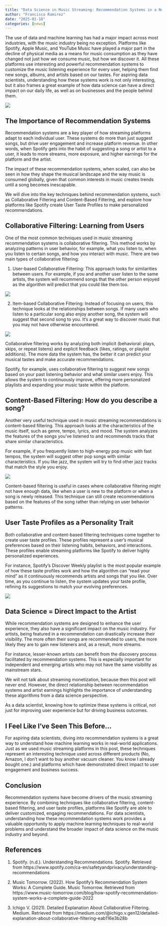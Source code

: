 ```yaml
---
title: "Data Science in Music Streaming: Recommendation Systems in a Nutshell"
author: "Francisco Ramirez"
date: "2025-01-18"
categories: [news]
---
```


The use of data and machine learning has had a major impact across most industries, with the music industry being no exception. Platforms like Spotify, Apple Music, and YouTube Music have played a major part in the decline of physical media as a means for music consumption as they have changed not just how we consume music, but how we discover it. All these platforms use interesting and powerful recommendation systems to customize the music listening experience for every user, helping them find new songs, albums, and artists based on our tastes. For aspiring data scientists, understanding how these systems work is not only interesting, but it also frames a great example of how data science can have a direct impact on our daily life, as well as on businesses and the people behind them.

![](Stock.png)

## The Importance of Recommendation Systems

Recommendation systems are a key player of how streaming platforms adapt to each individual user. These systems do more than just suggest songs, but drive user engagement and increase platform revenue. In other words, when Spotify gets into the habit of suggesting a song or artist to a user, it leads to more streams, more exposure, and higher earnings for the platform and the artist. 

The impact of these recommendation systems, when scaled, can also be seen in how they shape the musical landscape and the way music is consumed globally, given that common interests in music creates trends until a song becomes inescapable.

We will dive into the key techniques behind recommendation systems, such as Collaborative Filtering and Content-Based Filtering, and explore how platforms like Spotify create User Taste Profiles to make personalized recommendations.

## Collaborative Filtering: Learning from Users

One of the most common techniques used in music streaming recommendation systems is collaborative filtering. This method works by analyzing patterns in user behavior, for example, what you listen to, when you listen to certain songs, and how you interact with music. There are two main types of collaborative filtering:

1.	User-based Collaborative Filtering: This approach looks for similarities between users. For example, if you and another user listen to the same artists, the system will recommend songs that the other person enjoyed as the algorithm will predict that you could like them too. 

![](UserBased.png)

2.	Item-based Collaborative Filtering: Instead of focusing on users, this technique looks at the relationships between songs. If many users who listen to a particular song also enjoy another song, the system will suggest that second song to you. It’s a great way to discover music that you may not have otherwise encountered.

![](ItemBased.png)

Collaborative filtering works by analyzing both implicit (behavioral: plays, skips, or repeat listens) and explicit feedback (likes, ratings, or playlist additions). The more data the system has, the better it can predict your musical tastes and make accurate recommendations.

Spotify, for example, uses collaborative filtering to suggest new songs based on your past listening behavior and what similar users enjoy. This allows the system to continuously improve, offering more personalized playlists and expanding your music taste within the platform.

## Content-Based Filtering: How do you describe a song?

Another very useful technique used in music streaming recommendations is content-based filtering. This approach looks at the characteristics of the music itself, such as genre, tempo, lyrics, and mood. The system analyzes the features of the songs you’ve listened to and recommends tracks that share similar characteristics.

For example, if you frequently listen to high-energy pop music with fast tempos, the system will suggest other pop songs with similar characteristics. If you like jazz, the system will try to find other jazz tracks that match the style you enjoy.

![](ContentBased.png)

Content-based filtering is useful in cases where collaborative filtering might not have enough data, like when a user is new to the platform or when a song is newly released. This technique can still create recommendations based on the features of the song rather than relying on user behavior patterns.

## User Taste Profiles as a Personality Trait

Both collaborative and content-based filtering techniques come together to create user taste profiles. These profiles represent a user’s musical preferences based on their listening habits, behaviors, and interactions. These profiles enable streaming platforms like Spotify to deliver highly personalized experiences.

For instance, Spotify’s Discover Weekly playlist is the most popular example of how these taste profiles work and how the algorithm can "read your mind" as it continuously recommends artists and songs that you like. Over time, as you continue to listen, the system updates your taste profile, refining its suggestions to match your evolving preferences.

![](TasteProfile.png)

## Data Science = Direct Impact to the Artist

While recommendation systems are designed to enhance the user experience, they also have a significant impact on the music industry. For artists, being featured in a recommendation can drastically increase their visibility. The more often their songs are recommended to users, the more likely they are to gain new listeners and, as a result, more streams. 

For instance, lesser-known artists can benefit from the discovery process facilitated by recommendation systems. This is especially important for independent and emerging artists who may not have the same visibility as mainstream stars.

We will not talk about streaming monetization, because then this post will never end. However, the direct relationship between recommendation systems and artist earnings highlights the importance of understanding these algorithms from a data science perspective. 

As a data scientist, knowing how to optimize these systems is critical, not just for improving user experience but for driving business outcomes.

## I Feel Like I've Seen This Before...

For aspiring data scientists, diving into recommendation systems is a great way to understand how machine learning works in real-world applications. Just as we used music streaming platforms in this post, these techniques represent an interesting technique used across different products (No, Amazon, I don’t want to buy another vacuum cleaner. You know I already bought one.) and platforms which have demonstrated direct impact to user engagement and business success. 

## Conclusion

Recommendation systems have become drivers of the music streaming experience. By combining techniques like collaborative filtering, content-based filtering, and user taste profiles, platforms like Spotify are able to deliver customized, engaging recommendations. For data scientists, understanding how these recommendation systems work provides a valuable opportunity to apply machine learning techniques to real-world problems and understand the broader impact of data science on the music industry and beyond.

## References

1.	Spotify. (n.d.). Understanding Recommendations. Spotify. Retrieved from https://www.spotify.com/ca-en/safetyandprivacy/understanding-recommendations

2.	Music Tomorrow. (2022). How Spotify’s Recommendation System Works: A Complete Guide. Music Tomorrow. Retrieved from https://www.music-tomorrow.com/blog/how-spotify-recommendation-system-works-a-complete-guide-2022

3.	Ichigo V. (2021). Detailed Explanation About Collaborative Filtering. Medium. Retrieved from https://medium.com/@ichigo.v.gen12/detailed-explanation-about-collaborative-filtering-eab116e3b28b
